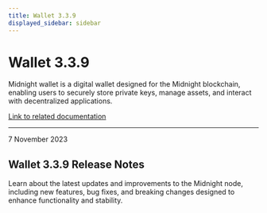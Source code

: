 ```yaml
---
title: Wallet 3.3.9
displayed_sidebar: sidebar
---
```


# Wallet 3.3.9

Midnight wallet is a digital wallet designed for the Midnight blockchain, enabling users to securely store private keys, manage assets, and interact with decentralized applications.

[Link to related documentation](../../learn/introduction/wallets)

---

<div 
  style={{
    marginTop: '0',
    fontSize: '1rem',
    fontWeight: 'normal',
    marginBottom: '0.5rem'
  }}
>
  7 November 2023
</div>

## Wallet 3.3.9 Release Notes

Learn about the latest updates and improvements to the Midnight node, including new features, bug fixes, and breaking changes designed to enhance functionality and stability.
